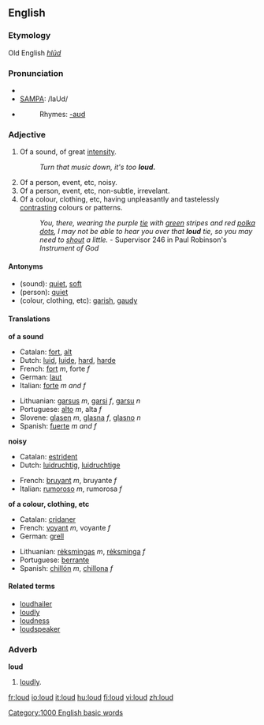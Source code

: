 ==English==
===Etymology===
Old English ''[[hlūd]]''
===Pronunciation===
*{{IPA|/laʊd/}}
*[[w:SAMPA|SAMPA]]: /laUd/
*{{audio|en-us-loud.ogg|Audio (US)}}
*:Rhymes: [[Rhymes:English:-aʊd|-aʊd]]

===Adjective===
{{en-adj2|'''loud'''|'''[[louder]]'''|'''[[loudest]]'''}}

# Of a sound, of great [[intensity]].
#:''Turn that music down, it's too '''loud.'''''
# Of a person, event, etc, noisy.
# Of a person, event, etc, non-subtle, irrevelant.
# Of a colour, clothing, etc, having unpleasantly and tastelessly  [[contrast]]ing colours or patterns.
#:''You, there, wearing the purple [[tie]] with [[green]] stripes and red [[polka dot]]s, I may not be able to hear you over that '''loud''' tie, so you may need to [[shout]] a little.'' - Supervisor 246 in Paul Robinson's ''Instrument of God''

====Antonyms====
*(sound): [[quiet]], [[soft]]
*(person): [[quiet]]
*(colour, clothing, etc): [[garish]], [[gaudy]]

====Translations====

'''of a sound'''
{{top}}
*Catalan: [[fort]], [[alt]]
*Dutch: [[luid]], [[luide]], [[hard]], [[harde]]
*French: [[fort#French|fort]] ''m'', forte ''f''
*German: [[laut]]
*Italian: [[forte#Italian|forte]] ''m and f''
{{mid}}
*Lithuanian: [[garsus]] ''m'', [[garsi]] ''f'', [[garsu]] ''n''
*Portuguese: [[alto#Portuguese|alto]] ''m'', alta ''f''
*Slovene: [[glasen]] ''m'', [[glasna]] ''f'', [[glasno]] ''n''
*Spanish: [[fuerte]] ''m and f''
{{bottom}}

'''noisy'''
{{top}}
*Catalan: [[estrident]]
*Dutch: [[luidruchtig]], [[luidruchtige]]
{{mid}}
*French: [[bruyant]] ''m'', bruyante ''f''
*Italian: [[rumoroso]] ''m'', rumorosa ''f''
{{bottom}}

'''of a colour, clothing, etc'''
{{top}}
*Catalan: [[cridaner]]
*French: [[voyant]] ''m'', voyante ''f''
*German: [[grell]]
{{mid}}
*Lithuanian: [[rėksmingas]] ''m'', [[rėksminga]] ''f''
*Portuguese: [[berrante]]
*Spanish: [[chillón]] ''m'', [[chillona]] ''f''
{{bottom}}

====Related terms====
*[[loudhailer]]
*[[loudly]]
*[[loudness]]
*[[loudspeaker]]

===Adverb===
'''loud'''

# [[loudly]].

[[Category:1000 English basic words]]

[[fr:loud]]
[[io:loud]]
[[it:loud]]
[[hu:loud]]
[[fi:loud]]
[[vi:loud]]
[[zh:loud]]